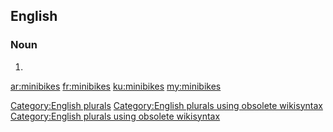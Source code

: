 ==English==

===Noun===
{{head|en}}

# {{plural of|minibike}}

[[Category:English plurals]][[Category:English plurals using obsolete wikisyntax]][[Category:English plurals using obsolete wikisyntax]]

[[ar:minibikes]]
[[fr:minibikes]]
[[ku:minibikes]]
[[my:minibikes]]